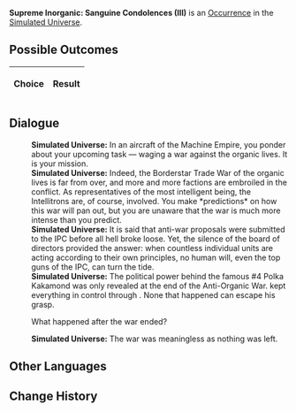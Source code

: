 {{Simulated Universe Event Infobox
|title         = Supreme Inorganic: Sanguine Condolences (III)
|image         = Trailblaze Secret 12.png
|type          =
|domains_su    = 
|domains_ext   = 
|domains_swarm = 
|domains_gng   = 
|requirements  =
|prev          = {{tx}}
|next          = {{tx}}
|indexRewards  =
|characters    = 
}}
'''Supreme Inorganic: Sanguine Condolences (III)''' is an [[Simulated Universe/Occurrence|Occurrence]] in the [[Simulated Universe]].

==Possible Outcomes==
{| class="article-table"
!Choice
!Result

|}

<!--
==Gameplay Notes==

-->
==Dialogue==
{{Dialogue Start}}
:'''Simulated Universe:''' In an aircraft of the Machine Empire, you ponder about your upcoming task &mdash; waging a war against the organic lives. It is your mission.
:'''Simulated Universe:''' Indeed, the Borderstar Trade War of the organic lives is far from over, and more and more factions are embroiled in the conflict. As representatives of the most intelligent being, the Intellitrons are, of course, involved. You make *predictions* on how this war will pan out, but you are unaware that the war is much more intense than you predict.
:'''Simulated Universe:''' It is said that anti-war proposals were submitted to the IPC before all hell broke loose. Yet, the silence of the board of directors provided the answer: when countless individual units are acting according to their own principles, no human will, even the top guns of the IPC, can turn the tide.
:'''Simulated Universe:''' The political power behind the famous #4 Polka Kakamond was only revealed at the end of the Anti-Organic War. {{Color|Keyword|Dongfang Qixing}} kept everything in control through {{Color|Keyword|omens}}. None that happened can escape his grasp.
:{{DIcon|Arrow}} What happened after the war ended?
:'''Simulated Universe:''' The war was meaningless as nothing was left.
{{Dialogue End}}

==Other Languages==
{{Other Languages
|en   = Supreme Inorganic: Sanguine Condolences (III)
|zhs  = 极致无机：「血色吊唁」•其三
|zht  = 極致無機：「血色弔唁」•其三
|ja   = {{Rubi|無機|むき}}の{{Rubi|極致|きょくち}}：「{{Rubi|血色|ちいろ}}の{{Rubi|弔|とむら}}い」・その3
|ko   = 궁극의 무기: 「핏빛 조의」•3
|es   = Inorgánico supremo: condolencias rojizas III
|fr   = Suprématie inorganique : Condoléances écarlates (III)
|ru   = Высший неорганик: Багровые соболезнования III
|th   = อินทรีย์ขั้นสุด: "การไว้อาลัยสีโลหิต" (3)
|vi   = Vô Cơ Tối Cao: Lời Chia Buồn Đẫm Máu 3
|de   = Anorganische Höchststufe: Blutrotes Beileid (III)
|id   = Non-organik Maksimal: "Penghormatan Merah Darah" (3)
|pt   = Inorgânico Supremo: Condolências Sanguíneas (III)
}}

==Change History==
{{Change History|1.0}}
